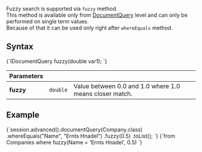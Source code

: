 
Fuzzy search is supported via `fuzzy` method.  
This method is available only from [DocumentQuery](../../../../client-api/session/querying/document-query/what-is-document-query.mdx) level and can only be performed on single term values.  
Because of that it can be used only right after `whereEquals` method.

## Syntax

<TabItem value="fuzzy_1" label="fuzzy_1">
<CodeBlock language="java">
{`IDocumentQuery<T> fuzzy(double var1);
`}
</CodeBlock>
</TabItem>

| Parameters | | |
| ------------- | ------------- | ----- |
| **fuzzy** | `double` | Value between 0.0 and 1.0 where 1.0 means closer match. |

## Example

<Tabs groupId='languageSyntax'>
<TabItem value="Java" label="Java">
<CodeBlock language="java">
{`session.advanced().documentQuery(Company.class)
    .whereEquals("Name", "Ernts Hnadel")
    .fuzzy(0.5)
    .toList();
`}
</CodeBlock>
</TabItem>
<TabItem value="RQL" label="RQL">
<CodeBlock language="sql">
{`from Companies
where fuzzy(Name = 'Ernts Hnadel', 0.5)
`}
</CodeBlock>
</TabItem>
</Tabs>


